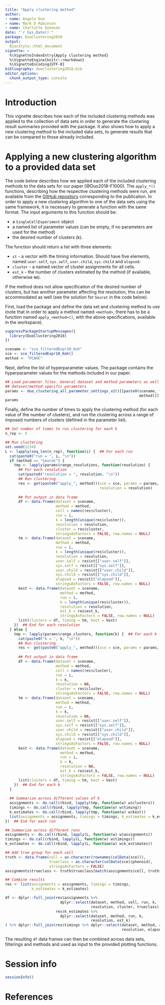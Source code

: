 ```yaml
---
title: "Apply clustering method"
author: 
- name: Angelo Duò
- name: Mark D Robinson
- name: Charlotte Soneson
date: "`r Sys.Date()`"
package: DuoClustering2018
output:
  BiocStyle::html_document
vignette: >
  %\VignetteIndexEntry{Apply clustering method}
  %\VignetteEngine{knitr::rmarkdown}
  %\VignetteEncoding{UTF-8}
bibliography: duoclustering2018.bib
editor_options: 
  chunk_output_type: console
---
```


# Introduction

This vignette describes how each of the included clustering methods was applied
to the collection of data sets in order to generate the clustering result
summaries provided with the package. It also shows how to apply a new clustering
method to the included data sets, to generate results that can be compared to
those already included.

# Applying a new clustering algorithm to a provided data set

The code below describes how we applied each of the included clustering methods
to the data sets for our paper [@Duo2018-F1000]. The `apply_*()` functions,
describing how the respective clustering methods were run, are available from
the [GitHub
repository](https://github.com/markrobinsonuzh/scRNAseq_clustering_comparison/tree/master/Rscripts/clustering)
corresponding to the publication. In order to apply a new clustering algorithm
to one of the data sets using the same framework, it is necessary to generate a
function with the same format. The input arguments to this function should be:

- a `SingleCellExperiment` object
- a named list of parameter values (can be empty, if no parameters are used for
the method)
- the desired number of clusters (k). 

The function should return a list with three elements:

- `st` - a vector with the timing information. Should have five elements, named
`user.self`, `sys.self`, `user.child`, `sys.child` and `elapsed`.
- `cluster` - a named vector of cluster assignments for all cells.
- `est_k` - the number of clusters estimated by the method (if available,
otherwise `NA`).

If the method does not allow specification of the desired number of clusters,
but has another parameter affecting the resolution, this can be accommodated as
well (see the solution for `Seurat` in the code below).

First, load the package and define the data set and clustering method to use
(note that in order to apply a method named `<method>`, there has to be a
function named `apply_<method>()`, with the above specifications, available in
the workspace).

```r
suppressPackageStartupMessages({
  library(DuoClustering2018)
})

scename <- "sce_filteredExpr10_Koh"
sce <- sce_filteredExpr10_Koh()
method <- "PCAHC"
```

Next, define the list of hyperparameter values. The package contains the
hyperparameter values for the methods included in our paper.

```r
## Load parameter files. General dataset and method parameters as well as
## dataset/method-specific parameters
params <- duo_clustering_all_parameter_settings_v2()[[paste0(scename, "_", 
                                                             method)]]
params
```

Finally, define the number of times to apply the clustering method (for each
value of the number of clusters), and run the clustering across a range of
imposed numbers of clusters (defined in the parameter list).

```r
## Set number of times to run clustering for each k
n_rep <- 5

## Run clustering
set.seed(1234)
L <- lapply(seq_len(n_rep), function(i) {  ## For each run
  cat(paste0("run = ", i, "\n"))
  if (method == "Seurat") {
    tmp <- lapply(params$range_resolutions, function(resolution) {  
      ## For each resolution
      cat(paste0("resolution = ", resolution, "\n"))
      ## Run clustering
      res <- get(paste0("apply_", method))(sce = sce, params = params, 
                                           resolution = resolution)
      
      ## Put output in data frame
      df <- data.frame(dataset = scename, 
                       method = method, 
                       cell = names(res$cluster),
                       run = i,
                       k = length(unique(res$cluster)),
                       resolution = resolution,
                       cluster = res$cluster,
                       stringsAsFactors = FALSE, row.names = NULL)
      tm <- data.frame(dataset = scename, 
                       method = method,
                       run = i, 
                       k = length(unique(res$cluster)),
                       resolution = resolution,
                       user.self = res$st[["user.self"]],
                       sys.self = res$st[["sys.self"]],
                       user.child = res$st[["user.child"]],
                       sys.child = res$st[["sys.child"]],
                       elapsed = res$st[["elapsed"]],
                       stringsAsFactors = FALSE, row.names = NULL)
      kest <- data.frame(dataset = scename, 
                         method = method,
                         run = i, 
                         k = length(unique(res$cluster)),
                         resolution = resolution,
                         est_k = res$est_k,
                         stringsAsFactors = FALSE, row.names = NULL)
      list(clusters = df, timing = tm, kest = kest)
    })  ## End for each resolution
  } else {
    tmp <- lapply(params$range_clusters, function(k) {  ## For each k
      cat(paste0("k = ", k, "\n"))
      ## Run clustering
      res <- get(paste0("apply_", method))(sce = sce, params = params, k = k)
      
      ## Put output in data frame
      df <- data.frame(dataset = scename, 
                       method = method, 
                       cell = names(res$cluster),
                       run = i,
                       k = k,
                       resolution = NA,
                       cluster = res$cluster,
                       stringsAsFactors = FALSE, row.names = NULL)
      tm <- data.frame(dataset = scename, 
                       method = method,
                       run = i, 
                       k = k,
                       resolution = NA,
                       user.self = res$st[["user.self"]],
                       sys.self = res$st[["sys.self"]],
                       user.child = res$st[["user.child"]],
                       sys.child = res$st[["sys.child"]],
                       elapsed = res$st[["elapsed"]],
                       stringsAsFactors = FALSE, row.names = NULL)
      kest <- data.frame(dataset = scename, 
                         method = method,
                         run = i, 
                         k = k,
                         resolution = NA,
                         est_k = res$est_k,
                         stringsAsFactors = FALSE, row.names = NULL)
      list(clusters = df, timing = tm, kest = kest)
    })  ## End for each k
  }
  
  ## Summarize across different values of k
  assignments <- do.call(rbind, lapply(tmp, function(w) w$clusters))
  timings <- do.call(rbind, lapply(tmp, function(w) w$timing))
  k_estimates <- do.call(rbind, lapply(tmp, function(w) w$kest))
  list(assignments = assignments, timings = timings, k_estimates = k_estimates)
})  ## End for each run

## Summarize across different runs
assignments <- do.call(rbind, lapply(L, function(w) w$assignments))
timings <- do.call(rbind, lapply(L, function(w) w$timings))
k_estimates <- do.call(rbind, lapply(L, function(w) w$k_estimates))

## Add true group for each cell
truth <- data.frame(cell = as.character(rownames(colData(sce))),
                    trueclass = as.character(colData(sce)$phenoid),
                    stringsAsFactors = FALSE)
assignments$trueclass <- truth$trueclass[match(assignments$cell, truth$cell)]

## Combine results
res <- list(assignments = assignments, timings = timings,
            k_estimates = k_estimates)

df <- dplyr::full_join(res$assignments %>%
                         dplyr::select(dataset, method, cell, run, k, 
                                       resolution, cluster, trueclass),
                       res$k_estimates %>%
                         dplyr::select(dataset, method, run, k, 
                                       resolution, est_k)
) %>% dplyr::full_join(res$timings %>% dplyr::select(dataset, method, run, k,
                                                     resolution, elapsed))
```

The resulting `df` data frames can then be combined across data sets, filterings
and methods and used as input to the provided plotting functions.

# Session info

```r
sessionInfo()
```

# References 
